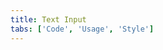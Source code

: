 ```yaml
---
title: Text Input
tabs: ['Code', 'Usage', 'Style']
---
```


<ComponentCode
  name="Text Input"
  component="text-input"
  variation="text-input"
  experimental="true"
  hasReactVersion="true"
/>

<ComponentCode
  name="Text Area"
  component="text-area"
  variation="text-area"
  experimental="true"
  hasReactVersion="true"
/>

<ComponentDocs component="text-input" experimental="true" />
